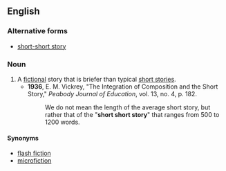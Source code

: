 ==English==

===Alternative forms===
*[[short-short story]]

===Noun===
{{en-noun|sg=[[short]] [[short]] [[story]]|short short stories}}

# A [[fictional]] story that is briefer than typical [[short story|short stories]].
#*'''1936''', E. M. Vickrey, "The Integration of Composition and the Short Story," ''Peabody Journal of Education'', vol. 13, no. 4, p. 182.
#*:We do not mean the length of the average short story, but rather that of the "'''short short story'''" that ranges from 500 to 1200 words.

====Synonyms====
*[[flash fiction]]
*[[microfiction]]